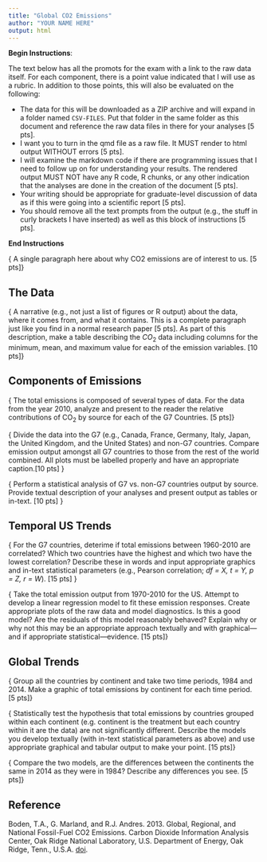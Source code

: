 ```yaml
---
title: "Global CO2 Emissions"
author: "YOUR NAME HERE"
output: html
---
```


**Begin Instructions**: 

The text below has all the promots for the exam with a link to the raw data itself.  For each component, there is a point value indicated that I will use as a rubric.  In addition to those points, this will also be evaluated on the following:

- The data for this will be downloaded as a ZIP archive and will expand in a folder named `CSV-FILES`.  Put that folder in the same folder as this document and reference the raw data files in there for your analyses [5 pts].
- I want you to turn in the qmd file as a raw file.  It MUST render to html output WITHOUT errors [5 pts].
- I will examine the markdown code if there are programming issues that I need to follow up on for understanding your results. The rendered output MUST NOT have any R code, R chunks, or any other indication that the analyses are done in the creation of the document [5 pts].  
- Your writing should be appropriate for graduate-level discussion of data as if this were going into a scientific report [5 pts].
- You should remove all the text prompts from the output (e.g., the stuff in curly brackets I have inserted) as well as this block of instructions [5 pts].

**End Instructions**

{ A single paragraph here about why CO2 emissions are of interest to us. [5 pts]}

## The Data 

{ A narrative (e.g., not just a list of figures or R output) about the data, where it comes from, and what it contains.  This is a complete paragraph just like you find in a normal research paper [5 pts].  As part of this description, make a table describing the $CO_2$ data including columns for the minimum, mean, and maximum value for each of the emission variables. [10 pts]}

## Components of Emissions

{ The total emissions is composed of several types of data.  For the data from the year 2010, analyze and present to the reader the relative contributions of CO<sub>2</sub> by source for each of the G7 Countries. [5 pts]}

{ Divide the data into the G7 (e.g., Canada, France, Germany, Italy, Japan, the United Kingdom, and the United States) and non-G7 countries.  Compare emission output amongst all G7 countries to those from the rest of the world combined.  All plots must be labelled properly and have an appropriate caption.[10 pts] }

{ Perform a statistical analysis of G7 vs. non-G7 countries output by source.  Provide textual description of your analyses and present output as tables or in-text. [10 pts] }

## Temporal US Trends

{ For the G7 countries, deterime if total emissions between 1960-2010 are correlated?  Which two countries have the highest and which two have the lowest correlation? Describe these in words and input appropriate graphics and in-text statistical parameters (e.g., Pearson correlation; *df = X, t = Y, p = Z, r = W*). [15 pts] }

{ Take the total emission output from 1970-2010 for the US.  Attempt to develop a linear regression model to fit these emission responses.  Create appropriate plots of the raw data and model diagnostics.  Is this a good model?  Are the residuals of this model reasonably behaved?  Explain why or why not this may be an appropriate approach textually and with graphical—and if appropriate statistical—evidence. [15 pts]}

## Global Trends

{ Group all the countries by continent and take two time periods, 1984 and 2014. Make a graphic of total emissions by continent for each time period. [5 pts]}

{ Statistically test the hypothesis that total emissions by countries grouped within each continent (e.g. continent is the treatment but each country within it are the data) are not significantly different.  Describe the models you develop textually (with in-text statistical parameters as above) and use appropriate graphical and tabular output to make your point. [15 pts]}  

{ Compare the two models, are the differences between the continents the same in 2014 as they were in 1984?  Describe any differences you see. [5 pts]}

## Reference

Boden, T.A., G. Marland, and R.J. Andres. 2013. Global, Regional, and National Fossil-Fuel CO2 Emissions. Carbon Dioxide Information Analysis Center, Oak Ridge National Laboratory, U.S. Department of Energy, Oak Ridge, Tenn., U.S.A. [doi](https://doi.org/10.3334/CDIAC/00001_V2013).
